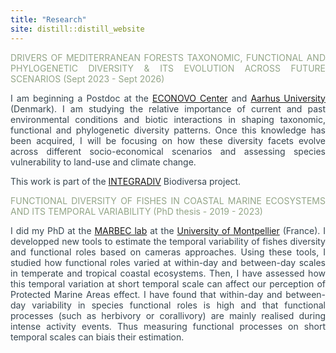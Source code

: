 ```yaml
---
title: "Research"
site: distill::distill_website
---
```


<style>
body {
text-align: justify;
color: #36454F}
</style>


<span style="color: #93A588;">DRIVERS OF MEDITERRANEAN FORESTS TAXONOMIC, FUNCTIONAL AND PHYLOGENETIC DIVERSITY & ITS EVOLUTION ACROSS FUTURE SCENARIOS (Sept 2023 - Sept 2026)</span>


I am beginning a Postdoc at the [ECONOVO Center](https://bio.au.dk/forskning/forskningscentre/econovo)
and [Aarhus University](https://international.au.dk/) (Denmark). 
I am studying the relative importance of current and past environmental 
conditions and biotic interactions in shaping taxonomic, functional and 
phylogenetic diversity patterns. Once this knowledge has been acquired, I will
be focusing on how these diversity facets evolve across different
socio-economical scenarios and assessing species vulnerability to land-use and
climate change.

This work is part of the [INTEGRADIV](https://www.integradiv-biodiversa.org/)
Biodiversa project.


<span style="color: #93A588;">FUNCTIONAL DIVERSITY OF FISHES IN COASTAL MARINE ECOSYSTEMS AND ITS TEMPORAL VARIABILITY (PhD thesis - 2019 - 2023) </span>

I did my PhD at the [MARBEC lab](https://umr-marbec.fr/en/) at the 
[University of Montpellier](https://www.umontpellier.fr/en/) (France). I 
developped new tools to estimate the temporal variability of fishes diversity
and functional roles based on cameras approaches. Using these tools, I studied 
how functional roles varied at within-day and between-day scales in temperate
and tropical coastal ecosystems. Then, I have assessed how this temporal
variation at short temporal scale can affect our perception of Protected Marine Areas
effect. I have found that within-day and between-day variability in species 
functional roles is high and that functional processes (such as herbivory or 
corallivory) are mainly realised during intense activity events. Thus measuring
functional processes on short temporal scales can biais their estimation.


